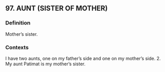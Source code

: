 ## 97. AUNT (SISTER OF MOTHER)
### Definition
Mother’s sister.

### Contexts
I have two aunts, one on my father’s side and one on my mother’s side.  2. My aunt Patimat is my mother’s sister.

